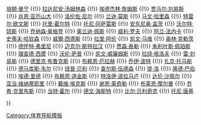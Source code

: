 {{Navbox
|name = NFL2000s
|title = [[国家美式橄榄球联盟|NFL]]2000年代明星队
|list1 = <div>
[[汤姆·布雷迪|-{zh-cn:汤姆·布雷迪; zh-tw:湯姆·布雷迪; zh-hk:湯·柏迪;}-]] {{!}}
[[培顿·曼宁]] {{!}}
[[拉达尼安·汤姆林森]] {{!}}
[[埃德杰林·詹姆斯]] {{!}}
[[贾马尔·刘易斯]] {{!}}
[[肖恩·亚历山大]] {{!}}
[[洛伦佐·尼尔]] {{!}}
[[兰迪·莫斯]] {{!}}
[[马文·哈里森]] {{!}}
[[特雷尔·欧文斯]] {{!}}
[[托里·霍尔特]] {{!}}
[[托尼·冈萨雷斯]] {{!}}
[[安东尼奥·盖茨]] {{!}}
[[沃尔特·琼斯]] {{!}}
[[乔纳森·奥格登]] {{!}}
[[奥兰迪·佩斯]] {{!}}
[[威利·罗夫]] {{!}}
[[阿兰·法内卡]] {{!}}
[[史蒂夫·哈钦森]] {{!}}
[[威爾·西德斯]] {{!}}
[[拉里·阿伦]] {{!}}
[[凯文·马维]] {{!}}
[[奥林·克勒茨]] {{!}}
[[德怀特·弗里尼]] {{!}}
[[迈克尔·斯特拉汉]] {{!}}
[[贾森·泰勒]] {{!}}
[[朱利叶斯·佩珀斯]] {{!}}
[[理查德·西摩]] {{!}}
[[沃伦·萨普]] {{!}}
[[凯文·威廉姆斯]] {{!}}
[[拉绕·格洛夫]] {{!}}
[[雷·刘易斯]] {{!}}
[[德里克·布鲁克斯]] {{!}}
[[布赖恩·厄拉赫]] {{!}}
[[乔伊·波特]] {{!}}
[[扎克·托马斯]] {{!}}
[[德马库斯·韦尔]] {{!}}
[[钱普·贝利]] {{!}}
[[查尔斯·伍德森]] {{!}}
[[提·洛]] {{!}}
[[隆德·巴伯]] {{!}}
[[埃德·里德]] {{!}}
[[布赖恩·道金斯]] {{!}}
[[特洛伊·波拉马卢]] {{!}}
[[达伦·沙佩尔]] {{!}}
[[亚当·维纳蒂耶里]] {{!}}
[[戴维·埃克斯]] {{!}}
[[谢恩·莱奇勒]] {{!}}
[[布莱恩·摩尔曼]] {{!}}
[[乔希·克里布斯]] {{!}}
[[当特·霍尔]] {{!}}
[[德文·海斯特]] {{!}}
[[比尔·贝利奇克]] {{!}}
[[托尼·唐基]]
</div>
}}<noinclude>

[[Category:体育导航模板]]

</noinclude>